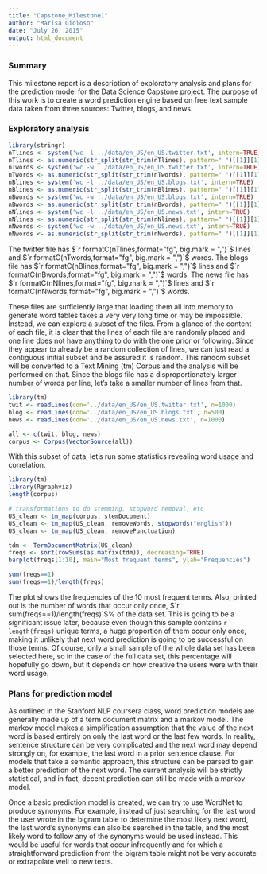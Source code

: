 ```yaml
---
title: "Capstone_Milestone1"
author: "Marisa Gioioso"
date: "July 26, 2015"
output: html_document
---
```


### Summary
This milestone report is a description of exploratory analysis and plans for the prediction model for the Data Science Capstone project. The purpose of this work is to create a word prediction engine based on free text sample data taken from three sources: Twitter, blogs, and news. 

### Exploratory analysis

```r
library(stringr)
nTlines <- system('wc -l ../data/en_US/en_US.twitter.txt', intern=TRUE)
nTlines <- as.numeric(str_split(str_trim(nTlines), pattern=" ")[[1]][1])
nTwords <- system('wc -w ../data/en_US/en_US.twitter.txt', intern=TRUE)
nTwords <- as.numeric(str_split(str_trim(nTwords), pattern=" ")[[1]][1])
nBlines <- system('wc -l ../data/en_US/en_US.blogs.txt', intern=TRUE)
nBlines <- as.numeric(str_split(str_trim(nBlines), pattern=" ")[[1]][1])
nBwords <- system('wc -w ../data/en_US/en_US.blogs.txt', intern=TRUE)
nBwords <- as.numeric(str_split(str_trim(nBwords), pattern=" ")[[1]][1])
nNlines <- system('wc -l ../data/en_US/en_US.news.txt', intern=TRUE)
nNlines <- as.numeric(str_split(str_trim(nNlines), pattern=" ")[[1]][1])
nNwords <- system('wc -w ../data/en_US/en_US.news.txt', intern=TRUE)
nNwords <- as.numeric(str_split(str_trim(nNwords), pattern=" ")[[1]][1])
```

The twitter file has $`r formatC(nTlines,format="fg", big.mark = ",")`$ lines and $`r formatC(nTwords,format="fg", big.mark = ",")`$ words.
The blogs file has $`r formatC(nBlines,format="fg", big.mark = ",")`$ lines and $`r formatC(nBwords,format="fg", big.mark = ",")`$ words.
The news file has $`r formatC(nNlines,format="fg", big.mark = ",")`$ lines and $`r formatC(nNwords,format="fg", big.mark = ",")`$ words.

These files are sufficiently large that loading them all into memory to generate word tables takes a very very long time or may be impossible. Instead, we can explore a subset of the files. From a glance of the content of each file, it is clear that the lines of each file are randomly placed and one line does not have anything to do with the one prior or following. Since they appear to already be a random collection of lines, we can just read a contiguous initial subset and be assured it is random. This random subset will be converted to a Text Mining (tm) Corpus and the analysis will be performed on that. Since the blogs file has a disproportionately larger number of words per line, let's take a smaller number of lines from that.

```r
library(tm)
twit <- readLines(con='../data/en_US/en_US.twitter.txt', n=1000)
blog <- readLines(con='../data/en_US/en_US.blogs.txt', n=500)
news <- readLines(con='../data/en_US/en_US.news.txt', n=1000)

all <- c(twit, blog, news)
corpus <- Corpus(VectorSource(all))
```

With this subset of data, let's run some statistics revealing word usage and correlation.
```r
library(tm)
library(Rgraphviz)
length(corpus)

# transformations to do stemming, stopword removal, etc
US_clean <- tm_map(corpus, stemDocument)
US_clean <- tm_map(US_clean, removeWords, stopwords("english"))
US_clean <- tm_map(US_clean, removePunctuation)

tdm <- TermDocumentMatrix(US_clean)
freqs <- sort(rowSums(as.matrix(tdm)), decreasing=TRUE)
barplot(freqs[1:10], main="Most frequent terms", ylab="Frequencies")

sum(freqs==1)
sum(freqs==1)/length(freqs)
```

The plot shows the frequencies of the 10 most frequent terms. Also, printed out is the number of words that occur only once, $`r sum(freqs==1)/length(freqs)`$% of the data set. This is going to be a significant issue later, because even though this sample contains `r length(freqs)` unique terms, a huge proportion of them occur only once, making it unlikely that next word prediction is going to be successful on those terms. Of course, only a small sample of the whole data set has been selected here, so in the case of the full data set, this percentage will hopefully go down, but it depends on how creative the users were with their word usage. 

### Plans for prediction model
As outlined in the Stanford NLP coursera class, word prediction models are generally made up of a term document matrix and a markov model. The markov model makes a simplification assumption that the value of the next word is based entirely on only the last word or the last few words. In reality, sentence structure can be very complicated and the next word may depend strongly on, for example, the last word in a prior sentence clause. For models that take a semantic approach, this structure can be parsed to gain a better prediction of the next word. The current analysis will be strictly statistical, and in fact, decent prediction can still be made with a markov model.

Once a basic prediction model is created, we can try to use WordNet to produce synonyms. For example, instead of just searching for the last word the user wrote in the bigram table to determine the most likely next word, the last word's synonyms can also be searched in the table, and the most likely word to follow any of the synonyms would be used instead. This would be useful for words that occur infrequently and for which a straightforward prediction from the bigram table might not be very accurate or extrapolate well to new texts.



